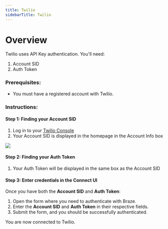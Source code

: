 ```yaml
---
title: Twilio
sidebarTitle: Twilio
---
```


# Overview

Twilio uses API Key authentication. You'll need:
1. Account SID
2. Auth Token

### Prerequisites:

- You must have a registered account with Twilio.

### Instructions:

#### Step 1: Finding your Account SID

1. Log in to your [Twilio Console](https://console.twilio.com/)
2. Your Account SID is displayed in the homepage in the Account Info box

<img src="/integrations/all/twilio/account.png" />


#### Step 2: Finding your Auth Token

1. Your Auth Token will be displayed in the same box as the Account SID


#### Step 3: Enter credentials in the Connect UI

Once you have both the **Account SID** and **Auth Token**:
1. Open the form where you need to authenticate with Braze.
2. Enter the **Account SID** and **Auth Token** in their respective fields.
3. Submit the form, and you should be successfully authenticated.

You are now connected to Twilio.
